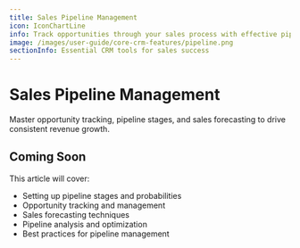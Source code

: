 ```yaml
---
title: Sales Pipeline Management
icon: IconChartLine
info: Track opportunities through your sales process with effective pipeline management and forecasting.
image: /images/user-guide/core-crm-features/pipeline.png
sectionInfo: Essential CRM tools for sales success
---
```


# Sales Pipeline Management

Master opportunity tracking, pipeline stages, and sales forecasting to drive consistent revenue growth.

## Coming Soon

This article will cover:
- Setting up pipeline stages and probabilities
- Opportunity tracking and management
- Sales forecasting techniques
- Pipeline analysis and optimization
- Best practices for pipeline management

<ArticleEditContent></ArticleEditContent>
